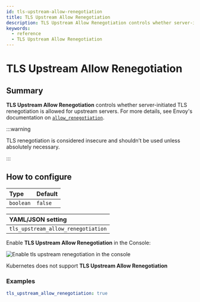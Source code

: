 ```yaml
---
id: tls-upstream-allow-renegotiation
title: TLS Upstream Allow Renegotiation
description: TLS Upstream Allow Renegotiation controls whether server-initiated TLS renegotiation is allowed for upstream servers.
keywords:
  - reference
  - TLS Upstream Allow Renegotiation
---
```



# TLS Upstream Allow Renegotiation

## Summary

**TLS Upstream Allow Renegotiation** controls whether server-initiated TLS renegotiation is allowed for upstream servers. For more details, see Envoy's documentation on [`allow_renegotiation`](https://www.envoyproxy.io/docs/envoy/latest/api-v3/extensions/transport_sockets/tls/v3/tls.proto).

:::warning

TLS renegotiation is considered insecure and shouldn’t be used unless absolutely necessary.

:::

## How to configure

| **Type** | **Default** |
| :--- | :--- |
| `boolean` | `false` |

<Tabs>
<TabItem value="Core" label="Core">

| **YAML**/**JSON** setting |
| :--- |
| `tls_upstream_allow_renegotiation` |

</TabItem>
<TabItem value="Enterprise" label="Enterprise">

Enable **TLS Upstream Allow Renegotiation** in the Console:

![Enable tls upstream renegotiation in the console](../img/routes/tls/route-tls-settings.png)

</TabItem>
<TabItem value="Kubernetes" label="Kubernetes">

Kubernetes does not support **TLS Upstream Allow Renegotiation**

</TabItem>
</Tabs>

### Examples

```yaml
tls_upstream_allow_renegotiation: true
```

